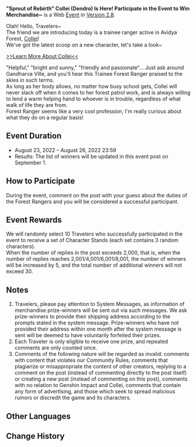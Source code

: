 {{Event
|name              = "Sprout of Rebirth" Collei (Dendro) Is Here! Participate in the Event to Win Merchandise~
|image             = Sprout of Rebirth Collei (Dendro) Is Here! Participate in the Event to Win Merchandise~.png
|type              = Web
|type2             = Submission
|time_known        = yes
|time_start        = 2022-08-23 12:00:00
|time_start_offset = GMT+8
|time_end          = 2022-08-26 23:59:59
|time_end_offset   = GMT+8
|link              = https://www.hoyolab.com/article/7131246
}}
'''"Sprout of Rebirth" Collei (Dendro) Is Here! Participate in the Event to Win Merchandise~''' is a Web [[Event]] in [[Version 2.8]].

Olah! Hello, Travelers~<br />
The friend we are introducing today is a trainee ranger active in Avidya Forest, [[Collei]]!<br />
We've got the latest scoop on a new character, let's take a look~

[https://www.hoyolab.com/article/7113904 >>Learn More About Collei<<]

"Helpful," "bright and sunny," "friendly and passionate"... Just ask around Gandharva Ville, and you'll hear this Trainee Forest Ranger praised to the skies in such terms.<br />
As long as her body allows, no matter how busy school gets, Collei will never slack off when it comes to her forest patrol work, and is always willing to lend a warm helping hand to whoever is in trouble, regardless of what walk of life they are from.<br />
Forest Ranger seems like a very cool profession, I'm really curious about what they do on a regular basis!

==Event Duration==
* August 23, 2022 – August 26, 2022 23:59
* Results: The list of winners will be updated in this event post on September 1.

==How to Participate==
During the event, comment on the post with your guess about the duties of the Forest Rangers and you will be considered a successful participant.

==Event Rewards==
We will randomly select 10 Travelers who successfully participated in the event to receive a set of Character Stands (each set contains 3 random characters).<br />
When the number of replies in the post exceeds 2,000, that is, when the number of replies reaches 2,001/4,001/6,001/8,001, the number of winners will be increased by 5, and the total number of additional winners will not exceed 30.

==Notes==
# Travelers, please pay attention to System Messages, as information of merchandise prize-winners will be sent out via such messages. We ask prize-winners to provide their shipping address according to the prompts stated in the system message. Prize-winners who have not provided their address within one month after the system message is sent will be deemed to have voluntarily forfeited their prizes.
# Each Traveler is only eligible to receive one prize, and repeated comments are only counted once.
# Comments of the following nature will be regarded as invalid: comments with content that violates our Community Rules, comments that plagiarize or misappropriate the content of other creators, replying to a comment on the post (instead of commenting directly to the post itself) or creating a new post (instead of commenting on this post), comments with no relation to Genshin Impact and Collei, comments that contain any form of advertising, and those which seek to spread malicious rumors or discredit the game and its characters.

==Other Languages==
{{Other Languages
|en      = "Sprout of Rebirth" Collei (Dendro) Is Here! Participate in the Event to Win Merchandise~
|zhs     = 「萃念初蘖」・柯莱登场 参与活动赢周边
|zhs_rm  = "Cuì Niàn Chū Niè" Kēlái Dēngchǎng Cānyù Huódòng Yíng Zhōubiān
|zht     = 「萃念初櫱」・柯萊登場 參與活動贏周邊
|zht_rm  = "Cuì Niàn Chū Niè" Kēlái Dēngchǎng Cānyù Huódòng Yíng Zhōubiān
|zh_tl   = 
|ja      = 「純真を抱く萌蘖」・コレイ登場！キャンペーンに参加してグッズを獲得しよう
|ja_rm   = "Junshin wo Daku Hougetsu" Korei Doujou! Kyanpeen ni Sankashite Guzzu wo Kakutokushiou
|ja_tl   = "A Sprout Embracing Purity" - Collei Appears! Participate in the Campaign and Get Goods
|ko      = 「다시 움튼 새싹」・콜레이 등장! 이벤트 참여하고 굿즈 획득
|ko_rm   = "Dasi Umteun Saessak" - Kollei Deungjang! Ibenteu Chamyeohago Gutjjeu Hoektteuk
|ko_tl   = "Resprouted Bud" - Collei Appear! Participate in the Event and Get Goods
|es      = ¡Collei, "la Promesa en Flor", ya está aquí! Participa en el evento para ganar premios de merchandising
|es_tl   = Collei, "the Flowering Promise," Is Now Here! Participate in the Event to Win Merchandising Prizes
|fr      = Collei · Germe de renaissance entre en scène - Participez à l'événement pour tenter de gagner des produits dérivés
|fr_tl   = Collei · Sprout of Rebirth Enters the Picture - Participate in the Event to Try to Win Merchandise
|ru      = «Росток возрождения» Коллеи уже здесь! Участвуйте в событии, чтобы выиграть мерч!
|ru_tl   = "Sprout of Rebirth" Collei Is Here! Participate in the Event to Win Merchandise!
|th      = "ต้นกล้าเมื่อคราแรกแย้ม" - Collei มาแล้ว เข้าร่วมกิจกรรมเพื่อลุ้นรับสินค้าเกม
|th_rm   = "Thon Klar Muah Kra Laek Yaem" - Collei Maa Laew Khaw Lhuam Krij Ja Karm Pueah Lhun Rhub Sin Kah Game
|th_tl   = "Sprout of Rebirth" - Collei Is Here! Participate in the Event to Win Merchandise
|vi      = Ra Mắt Mầm Non Tái Sinh - Collei! Tham Gia Sự Kiện Nhận Quà Lưu Niệm!
|vi_tl   = Introducing Sprout of Rebirth - Collei! Join the Event and Get Souvenirs!
|de      = „Taufrisches Keimblatt“ – Collei tritt auf! Nimm an der Aktion teil, um Fan-Artikel zu gewinnen!
|de_tl   = "Dewfresh Sprout" - Collei Appears! Take Part in the Event to Win Merchandise!
|id      = "Sprout of Rebirth" Collei Hadir! Ikuti Event-nya dan Menangkan Merchandise~
|id_tl   = "Sprout of Rebirth" Collei Is Present! Participate in the Event and Win Merchandise~
|pt      = "Broto de Renascimento" - Debute da Collei! Participe do evento para obter produtos de fãs!
|pt_tl   = 
|tr      = 
|tr_tl   = 
|it      = 
|it_tl   = 
}}

==Change History==
{{Change History|2.8}}